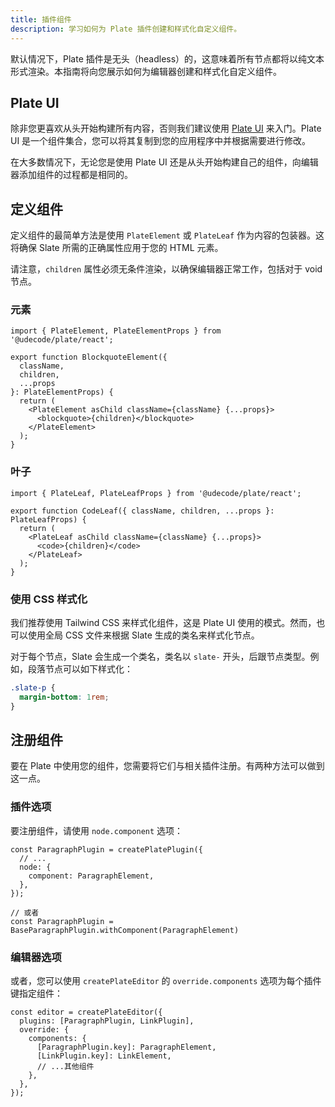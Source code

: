 ```yaml
---
title: 插件组件
description: 学习如何为 Plate 插件创建和样式化自定义组件。
---
```


默认情况下，Plate 插件是无头（headless）的，这意味着所有节点都将以纯文本形式渲染。本指南将向您展示如何为编辑器创建和样式化自定义组件。

## Plate UI

除非您更喜欢从头开始构建所有内容，否则我们建议使用 [Plate UI](/docs/components) 来入门。Plate UI 是一个组件集合，您可以将其复制到您的应用程序中并根据需要进行修改。

在大多数情况下，无论您是使用 Plate UI 还是从头开始构建自己的组件，向编辑器添加组件的过程都是相同的。

## 定义组件

定义组件的最简单方法是使用 `PlateElement` 或 `PlateLeaf` 作为内容的包装器。这将确保 Slate 所需的正确属性应用于您的 HTML 元素。

请注意，`children` 属性必须无条件渲染，以确保编辑器正常工作，包括对于 void 节点。

### 元素

```tsx
import { PlateElement, PlateElementProps } from '@udecode/plate/react';

export function BlockquoteElement({
  className,
  children,
  ...props
}: PlateElementProps) {
  return (
    <PlateElement asChild className={className} {...props}>
      <blockquote>{children}</blockquote>
    </PlateElement>
  );
}
```

### 叶子

```tsx
import { PlateLeaf, PlateLeafProps } from '@udecode/plate/react';

export function CodeLeaf({ className, children, ...props }: PlateLeafProps) {
  return (
    <PlateLeaf asChild className={className} {...props}>
      <code>{children}</code>
    </PlateLeaf>
  );
}
```

### 使用 CSS 样式化

我们推荐使用 Tailwind CSS 来样式化组件，这是 Plate UI 使用的模式。然而，也可以使用全局 CSS 文件来根据 Slate 生成的类名来样式化节点。

对于每个节点，Slate 会生成一个类名，类名以 `slate-` 开头，后跟节点类型。例如，段落节点可以如下样式化：

```css
.slate-p {
  margin-bottom: 1rem;
}
```

## 注册组件

要在 Plate 中使用您的组件，您需要将它们与相关插件注册。有两种方法可以做到这一点。

### 插件选项

要注册组件，请使用 `node.component` 选项：

```tsx showLineNumbers {3-5,9}
const ParagraphPlugin = createPlatePlugin({
  // ... 
  node: {
    component: ParagraphElement,
  },
});

// 或者
const ParagraphPlugin = BaseParagraphPlugin.withComponent(ParagraphElement)
```

### 编辑器选项

或者，您可以使用 `createPlateEditor` 的 `override.components` 选项为每个插件键指定组件：

```tsx showLineNumbers {5-6}
const editor = createPlateEditor({
  plugins: [ParagraphPlugin, LinkPlugin],
  override: {
    components: {
      [ParagraphPlugin.key]: ParagraphElement,
      [LinkPlugin.key]: LinkElement,
      // ...其他组件
    },
  },
});
```